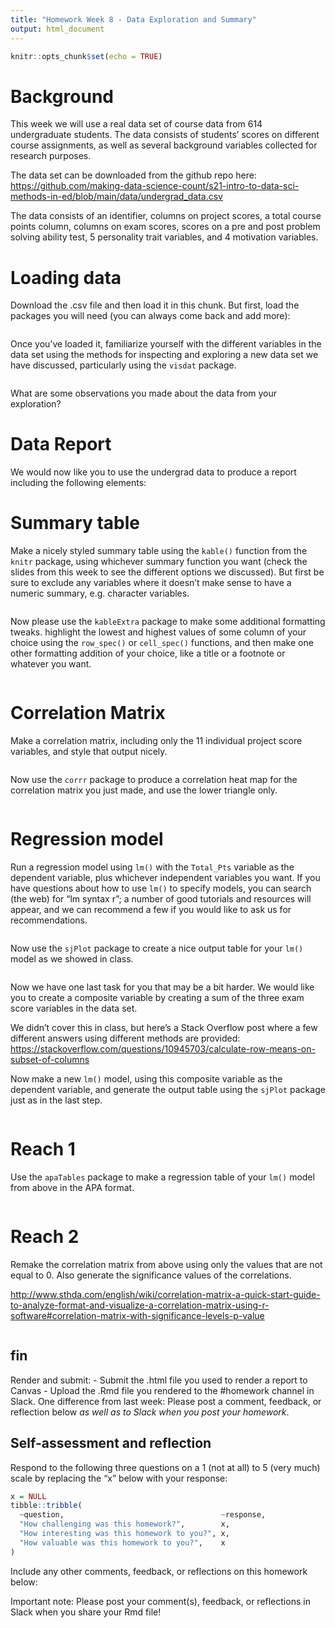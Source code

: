```yaml
---
title: "Homework Week 8 - Data Exploration and Summary"
output: html_document
---
```


```r
knitr::opts_chunk$set(echo = TRUE)
```

# Background 

This week we will use a real data set of course data from 614 undergraduate
students. The data consists of students' scores on different course assignments,
as well as several background variables collected for research purposes.

The data set can be downloaded from the github repo here:
<https://github.com/making-data-science-count/s21-intro-to-data-sci-methods-in-ed/blob/main/data/undergrad_data.csv>

The data consists of an identifier, columns on project scores, a total course
points column, columns on exam scores, scores on a pre and post problem solving
ability test, 5 personality trait variables, and 4 motivation variables.

# Loading data

Download the .csv file and then load it in this chunk. But first, load the
packages you will need (you can always come back and add more):

```r


```

Once you've loaded it, familiarize yourself with the different variables in the
data set using the methods for inspecting and exploring a new data set we have 
discussed, particularly using the `visdat` package. 

```r


```

What are some observations you made about the data from your exploration?


# Data Report 

We would now like you to use the undergrad data to produce a report including
the following elements:

# Summary table

Make a nicely styled summary table using the `kable()` function from the `knitr`
package, using whichever summary function you want (check the slides from this
week to see the different options we discussed). But first be sure to exclude
any variables where it doesn't make sense to have a numeric summary, e.g.
character variables.

```r

```

Now please use the `kableExtra` package to make some additional formatting
tweaks. highlight the lowest and highest values of some column of your choice
using the `row_spec()` or `cell_spec()` functions, and then make one other
formatting addition of your choice, like a title or a footnote or whatever you
want.

```r

```

# Correlation Matrix

Make a correlation matrix, including only the 11 individual project score
variables, and style that output nicely. 

```r

```

Now use the `corrr` package to produce a correlation heat map for the
correlation matrix you just made, and use the lower triangle only.

```r

```

# Regression model

Run a regression model using `lm()` with the `Total_Pts` variable as the
dependent variable, plus whichever independent variables you want. If you have
questions about how to use `lm()` to specify models, you can search (the web)
for "lm syntax r"; a number of good tutorials and resources will appear, and
we can recommend a few if you would like to ask us for recommendations.

```r

```

Now use the `sjPlot` package to create a nice output table for your `lm()` model
as we showed in class. 

```r

```

Now we have one last task for you that may be a bit harder. We would like you to
create a composite variable by creating a sum of the three exam score variables in
the data set.

We didn't cover this in class, but here's a Stack Overflow post where a few
different answers using different methods are provided:
<https://stackoverflow.com/questions/10945703/calculate-row-means-on-subset-of-columns>

Now make a new `lm()` model, using this composite variable as the dependent
variable, and generate the output table using the `sjPlot` package just as in
the last step.

```r

```

# Reach 1

Use the `apaTables` package to make a regression table of your `lm()` model from
above in the APA format.

```r

```

# Reach 2

Remake the correlation matrix from above using only the values that are not
equal to 0. Also generate the significance values of the correlations.

<http://www.sthda.com/english/wiki/correlation-matrix-a-quick-start-guide-to-analyze-format-and-visualize-a-correlation-matrix-using-r-software#correlation-matrix-with-significance-levels-p-value>

```r

```

## fin

Render and submit:
- Submit the .html file you used to render a report to Canvas - Upload the .Rmd
file you rendered to the #homework channel in Slack.
One difference from last week: Please post a comment, feedback, or reflection
below *as well as to Slack when you post your homework*.

## Self-assessment and reflection

Respond to the following three questions on a 1 (not at all) to 5 (very much)
scale by replacing the "x" below with your response:

```r
x = NULL
tibble::tribble(
  ~question,                                   ~response,
  "How challenging was this homework?",        x,
  "How interesting was this homework to you?", x,
  "How valuable was this homework to you?",    x
)
```

Include any other comments, feedback, or reflections on this homework below:


Important note: Please post your comment(s), feedback, or reflections in Slack
when you share your Rmd file!
